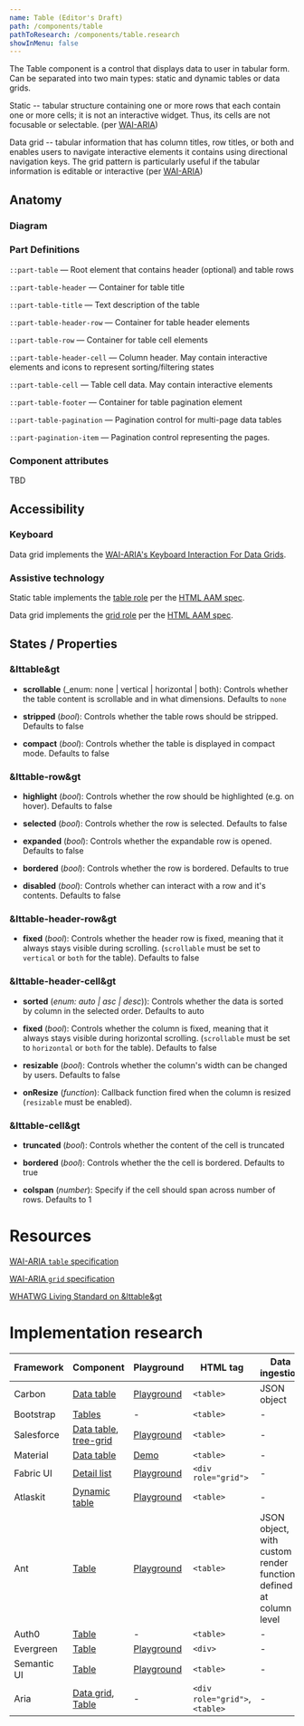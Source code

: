 ```yaml
---
name: Table (Editor's Draft)
path: /components/table
pathToResearch: /components/table.research
showInMenu: false
---
```



The Table component is a control that displays data to user in tabular form. Can be separated into two main types: static and dynamic tables or data grids.

Static -- tabular structure containing one or more rows that each contain one or more cells; it is not an interactive widget. Thus, its cells are not focusable or selectable. (per [WAI-ARIA](https://www.w3.org/TR/wai-aria-practices/#table))

Data grid -- tabular information that has column titles, row titles, or both and enables users to navigate interactive elements it contains using directional navigation keys. The grid pattern is particularly useful if the tabular information is editable or interactive (per [WAI-ARIA](https://www.w3.org/TR/wai-aria-practices/#grid))

## Anatomy

### Diagram

<TableAnatomy />

### Part Definitions

`::part-table` — Root element that contains header (optional) and table rows

`::part-table-header` — Container for table title

`::part-table-title` — Text description of the table

`::part-table-header-row` — Container for table header elements

`::part-table-row` — Container for table cell elements

`::part-table-header-cell` — Column header. May contain interactive elements and icons to represent sorting/filtering states

`::part-table-cell` — Table cell data. May contain interactive elements

`::part-table-footer` — Container for table pagination element

`::part-table-pagination` — Pagination control for multi-page data tables

`::part-pagination-item` — Pagination control representing the pages.

### Component attributes

TBD

## Accessibility

### Keyboard

Data grid implements the [WAI-ARIA's Keyboard Interaction For Data Grids](https://www.w3.org/TR/wai-aria-practices-1.1/#keyboard-interaction-for-data-grids).

### Assistive technology

Static table implements the [table role](https://www.w3.org/TR/core-aam-1.1/#role-map-table) per the
[HTML AAM spec](https://www.w3.org/TR/html-aam-1.0/#html-element-role-mappings).

Data grid implements the [grid role](https://www.w3.org/TR/core-aam-1.1/#role-map-grid) per the
[HTML AAM spec](https://www.w3.org/TR/html-aam-1.0/#html-element-role-mappings).

## States / Properties

### &lttable&gt

- **scrollable** (\_enum: none | vertical | horizontal | both): Controls whether the table content is scrollable and in what dimensions. Defaults to `none`

- **stripped** (_bool_): Controls whether the table rows should be stripped. Defaults to false

- **compact** (_bool_): Controls whether the table is displayed in compact mode. Defaults to false

### &lttable-row&gt

- **highlight** (_bool_): Controls whether the row should be highlighted (e.g. on hover). Defaults to false

- **selected** (_bool_): Controls whether the row is selected. Defaults to false

- **expanded** (_bool_): Controls whether the expandable row is opened. Defaults to false

- **bordered** (_bool_): Controls whether the row is bordered. Defaults to true

- **disabled** (_bool_): Controls whether can interact with a row and it's contents. Defaults to false

### &lttable-header-row&gt

- **fixed** (_bool_): Controls whether the header row is fixed, meaning that it always stays visible during scrolling. (`scrollable` must be set to `vertical` or `both` for the table). Defaults to false

### &lttable-header-cell&gt

- **sorted** (_enum: auto | asc | desc_)): Controls whether the data is sorted by column in the selected order. Defaults to auto

- **fixed** (_bool_): Controls whether the column is fixed, meaning that it always stays visible during horizontal scrolling. (`scrollable` must be set to `horizontal` or `both` for the table). Defaults to false

- **resizable** (_bool_): Controls whether the column's width can be changed by users. Defaults to false

- **onResize** (_function_): Callback function fired when the column is resized (`resizable` must be enabled).

### &lttable-cell&gt

- **truncated** (_bool_): Controls whether the content of the cell is truncated

- **bordered** (_bool_): Controls whether the the cell is bordered. Defaults to true

- **colspan** (_number_): Specify if the cell should span across number of rows. Defaults to 1

# Resources

[WAI-ARIA `table` specification](https://www.w3.org/TR/wai-aria-practices/#table)

[WAI-ARIA `grid` specification](https://www.w3.org/TR/wai-aria-practices/#grid)

[WHATWG Living Standard on &lttable&gt](https://html.spec.whatwg.org/multipage/tables.html#the-table-element)

# Implementation research

| Framework   | Component                                                                                                                                             | Playground                                                                                           | HTML tag                      | Data ingestion                                                   |
| ----------- | ----------------------------------------------------------------------------------------------------------------------------------------------------- | ---------------------------------------------------------------------------------------------------- | ----------------------------- | ---------------------------------------------------------------- |
| Carbon      | [Data table](https://www.carbondesignsystem.com/components/data-table/code/)                                                                          | [Playground](https://codepen.io/team/carbon/full/jRWbZZ/)                                            | `<table>`                     | JSON object                                                      |
| Bootstrap   | [Tables](https://getbootstrap.com/docs/4.0/content/tables/)                                                                                           | -                                                                                                    | `<table>`                     | -                                                                |
| Salesforce  | [Data table](https://www.lightningdesignsystem.com/components/data-tables/), [tree-grid](https://www.lightningdesignsystem.com/components/tree-grid/) | [Playground](https://developer.salesforce.com/docs/component-library/tools/playground)               | `<table>`                     | -                                                                |
| Material    | [Data table](https://material.io/develop/web/components/data-tables/)                                                                                 | [Demo](https://material-components.github.io/material-components-web-catalog/#/component/data-table) | `<table>`                     | -                                                                |
| Fabric UI   | [Detail list](https://developer.microsoft.com/en-us/fabric#/controls/web/detailslist)                                                                 | [Playground](https://developer.microsoft.com/en-us/fabric#/controls/web/detailslist)                 | `<div role="grid">`           | -                                                                |
| Atlaskit    | [Dynamic table](https://atlaskit.atlassian.com/packages/core/dynamic-table)                                                                           | [Playground](https://atlaskit.atlassian.com/packages/core/dynamic-table/example/stateful)            | `<table>`                     | -                                                                |
| Ant         | [Table](https://ant.design/components/table/)                                                                                                         | [Playground](https://ant.design/components/table/)                                                   | `<table>`                     | JSON object, with custom render function defined at column level |
| Auth0       | [Table](https://styleguide.auth0.com/components/tables)                                                                                               | -                                                                                                    | `<table>`                     | -                                                                |
| Evergreen   | [Table](https://evergreen.segment.com/components/table)                                                                                               | [Playground](https://codesandbox.io/s/evergreen-playground-component-fjbly)                          | `<div>`                       | -                                                                |
| Semantic UI | [Table](https://semantic-ui.com/collections/table.html)                                                                                               | [Playground](https://jsfiddle.net/ca0rovs3/)                                                         | `<table>`                     | -                                                                |
| Aria        | [Data grid](https://www.w3.org/TR/wai-aria-practices/examples/grid/dataGrids.html), [Table](https://www.w3.org/TR/wai-aria-practices/#table)          | -                                                                                                    | `<div role="grid">`,`<table>` | -                                                                |
